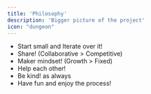 ```yaml
---
title: 'Philosophy'
description: 'Bigger picture of the project'
icon: "dungeon"
---
```


- Start small and Iterate over it!
- Share! (Collaborative > Competitive)
- Maker mindset! (Growth > Fixed)
- Help each other!
- Be kind! as always
- Have fun and enjoy the process!